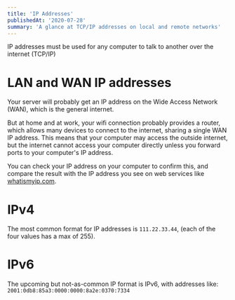 ```yaml
---
title: 'IP Addresses'
publishedAt: '2020-07-28'
summary: 'A glance at TCP/IP addresses on local and remote networks'
---
```


IP addresses must be used for any computer to talk to another over the internet (TCP/IP)

# LAN and WAN IP addresses

Your server will probably get an IP address on the Wide Access Network (WAN), which is the general internet. 

But at home and at work, your wifi connection probably provides a router, which allows many devices to connect to the internet, sharing a single WAN IP address. This means that your computer may access the outside internet, but the internet cannot access your computer directly unless you forward ports to your computer's IP address.

You can check your IP address on your computer to confirm this, and compare the result with the IP address you see on web services like [whatismyip.com](https://www.whatismyip.com/).

# IPv4

The most common format for IP addresses is `111.22.33.44`, (each of the four values has a max of 255).

# IPv6

The upcoming but not-as-common IP format is IPv6, with addresses like: `2001:0db8:85a3:0000:0000:8a2e:0370:7334`
